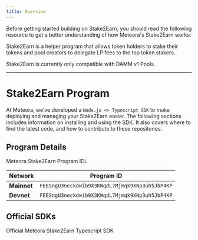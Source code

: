 ```yaml
---
title: Overview
---
```


Before getting started building on Stake2Earn, you should read the following resource to get a better understanding of how Meteora's Stake2Earn works:

<CardGroup cols={1}>
  <Card title="What's Stake2Earn?" icon="question" iconType="solid" href="/overview/products/stake2earn/what-is-stake2earn">
    Stake2Earn is a helper program that allows token holders to stake their tokens and pool creators to delegate LP fees to the top token stakers.
  </Card>
</CardGroup>

<Warning>Stake2Earn is currently only compatible with DAMM v1 Pools.</Warning>

---

# Stake2Earn Program

At Meteora, we’ve developed a `Node.js <> Typescript SDK` to make deploying and managing your Stake2Earn easier. The following sections includes information on installing and using the SDK. It also covers where to find the latest code, and how to contribute to these repositories.

## Program Details

<CardGroup cols={1}>
  <Card title="Stake2Earn IDL" icon="code" iconType="solid" href="https://github.com/MeteoraAg/stake-for-fee-sdk/blob/main/ts-client/src/stake-for-fee/idls/stake_for_fee.ts">
    Meteora Stake2Earn Program IDL
  </Card>
</CardGroup>

<div className="overflow-x-auto">
  <table className="w-full border-collapse">
    <thead>
      <tr className="border-b border-gray-300 dark:border-gray-600">
        <th className="text-left py-3 px-4 font-semibold text-gray-900 dark:text-gray-100">Network</th>
        <th className="text-left py-3 px-4 font-semibold text-gray-900 dark:text-gray-100">Program ID</th>
      </tr>
    </thead>
    <tbody>
      <tr className="border-b border-gray-200 dark:border-gray-700 hover:bg-gray-50 dark:hover:bg-gray-800">
        <td className="py-3 px-4"><strong className="text-gray-900 dark:text-gray-100">Mainnet</strong></td>
        <td className="py-3 px-4"><code className="bg-gray-100 dark:bg-gray-800 px-2 py-1 rounded text-sm font-mono">FEESngU3neckdwib9X3KWqdL7Mjmqk9XNp3uh5JbP4KP</code></td>
      </tr>
      <tr className="border-b border-gray-200 dark:border-gray-700 hover:bg-gray-50 dark:hover:bg-gray-800">
        <td className="py-3 px-4"><strong className="text-gray-900 dark:text-gray-100">Devnet</strong></td>
        <td className="py-3 px-4"><code className="bg-gray-100 dark:bg-gray-800 px-2 py-1 rounded text-sm font-mono">FEESngU3neckdwib9X3KWqdL7Mjmqk9XNp3uh5JbP4KP</code></td>
      </tr>
    </tbody>
  </table>
</div>

## Official SDKs

<CardGroup cols={2}>
  <Card title="Typescript SDK" icon="node-js" iconType="solid" href="/developer-guide/guides/stake2earn/typescript-sdk/getting-started">
    Official Meteora Stake2Earn Typescript SDK
  </Card>
</CardGroup>